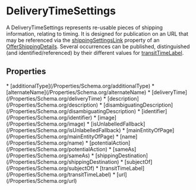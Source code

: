   
# DeliveryTimeSettings

A DeliveryTimeSettings represents re-usable pieces of shipping information, relating to timing. It is designed for publication on an URL that may be referenced via the <a class="localLink" href="/shippingSettingsLink">shippingSettingsLink</a> property of an <a class="localLink" href="/OfferShippingDetails">OfferShippingDetails</a>. Several occurrences can be published, distinguished (and identified/referenced) by their different values for <a class="localLink" href="/transitTimeLabel">transitTimeLabel</a>.

## Properties

<Grid>
* [additionalType](/Properties/Schema.org/additionalType)
* [alternateName](/Properties/Schema.org/alternateName)
* [deliveryTime](/Properties/Schema.org/deliveryTime)
* [description](/Properties/Schema.org/description)
* [disambiguatingDescription](/Properties/Schema.org/disambiguatingDescription)
* [identifier](/Properties/Schema.org/identifier)
* [image](/Properties/Schema.org/image)
* [isUnlabelledFallback](/Properties/Schema.org/isUnlabelledFallback)
* [mainEntityOfPage](/Properties/Schema.org/mainEntityOfPage)
* [name](/Properties/Schema.org/name)
* [potentialAction](/Properties/Schema.org/potentialAction)
* [sameAs](/Properties/Schema.org/sameAs)
* [shippingDestination](/Properties/Schema.org/shippingDestination)
* [subjectOf](/Properties/Schema.org/subjectOf)
* [transitTimeLabel](/Properties/Schema.org/transitTimeLabel)
* [url](/Properties/Schema.org/url)
</Grid>

